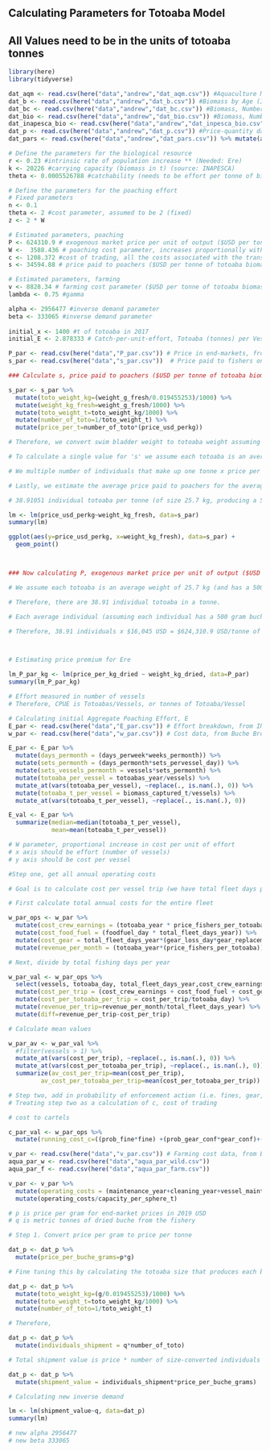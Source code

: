 ## Calculating Parameters for Totoaba Model ##

## All Values need to be in the units of totoaba tonnes ##

```r
library(here)
library(tidyverse)

```

```r

dat_aqm <- read.csv(here("data","andrew","dat_aqm.csv")) #Aquaculture Mortality by Age (in Months)
dat_b <- read.csv(here("data","andrew","dat_b.csv")) #Biomass by Age (INAPESCA)
dat_bc <- read.csv(here("data","andrew","dat_bc.csv")) #Biomass, Number of Individuals by Year (INAPESCA) check?
dat_bio <- read.csv(here("data","andrew","dat_bio.csv")) #Biomass, Number of Individuals by Age (in Years) (INAPESCA)
dat_inapesca_bio <- read.csv(here("data","andrew","dat_inpesca_bio.csv")) #Age-Length-Weight Relationships (INAPESCA 2020)
dat_p <- read.csv(here("data","andrew","dat_p.csv")) #Price-quantity data (OG Paper)
dat_pars <- read.csv(here("data","andrew","dat_pars.csv")) %>% mutate(across(4:6, round, 6)) #Overall parameters (OG Paper)

```

```r

# Define the parameters for the biological resource
r <- 0.23 #intrinsic rate of population increase ** (Needed: Ere)
k <- 20226 #carrying capacity (biomass in t) (source: INAPESCA)
theta <- 0.0005526788 #catchability (needs to be effort per tonne of biomass) (source: INAPESCA via Andrew)

```


```r

# Define the parameters for the poaching effort
# Fixed parameters
n <- 0.1
theta <- 2 #cost parameter, assumed to be 2 (fixed)
z <- 2 * W 

# Estimated parameters, poaching
P <- 624310.9 # exogenous market price per unit of output ($USD per tonne of totoaba biomass, assuming each totoaba is 25.7 kg and has a 500 g buche)
W <-  3588.436 # poaching cost parameter, increases proportionally with effort (operational annual cost only, $USD per tonne of totoaba biomass)
c <- 1208.372 #cost of trading, all the costs associated with the transportation and final sale of wild animal products (assumed to be annual probability of gear or vessel confiscation, or arrest)
s <- 34594.88 # price paid to poachers ($USD per tonne of totoaba biomass, assuming each totoaba is 25.7 kg and has a 500 g buche)

# Estimated parameters, farming
v <- 8828.34 # farming cost parameter ($USD per tonne of totoaba biomass)
lambda <- 0.75 #gamma

alpha <- 2956477 #inverse demand parameter
beta <- 333065 #inverse demand parameter
  
initial_x <- 1400 #t of totoaba in 2017
initial_E <- 2.878333 # Catch-per-unit-effort, Totoaba (tonnes) per Vessel per Year (Median value is 0.4), considering the fishery is active for six months of the year

```

```r

P_par <- read.csv(here("data","P_par.csv")) # Price in end-markets, from INAPESCA Fig 4.4
s_par <- read.csv(here("data","s_par.csv"))  # Price paid to fishers on beaches, from INAPESCA Fig 4.4

### Calculate s, price paid to poachers ($USD per tonne of totoaba biomass)

s_par <- s_par %>%
  mutate(toto_weight_kg=(weight_g_fresh/0.019455253)/1000) %>% 
  mutate(weight_kg_fresh=weight_g_fresh/1000) %>% 
  mutate(toto_weight_t=toto_weight_kg/1000) %>% 
  mutate(number_of_toto=1/toto_weight_t) %>% 
  mutate(price_per_t=number_of_toto*(price_usd_perkg))

# Therefore, we convert swim bladder weight to totoaba weight assuming that the swim bladder makes up 1.95% of adult weight

# To calculate a single value for 's' we assume each totoaba is an average weight of 25.7 kg (and has a 500 gram buche) (this is reflected by averages reported by INAPESCA 2020)

# We multiple number of individuals that make up one tonne x price per tonne USD = to get $USD/tonne totoaba

# Lastly, we estimate the average price paid to poachers for the average swim bladder (a 500 gram swim bladder)

# 38.91051 individual totoaba per tonne (of size 25.7 kg, producing a 500 gram swim bladder) x $889.1 USD/kilogram = $34,594.88 USD/tonne of totoaba

lm <- lm(price_usd_perkg~weight_kg_fresh, data=s_par)
summary(lm)

ggplot(aes(y=price_usd_perkg, x=weight_kg_fresh), data=s_par) +
  geom_point()



### Now calculating P, exogenous market price per unit of output ($USD per tonne of totoaba biomass)

# We assume each totoaba is an average weight of 25.7 kg (and has a 500 gram buche) (this is reflected by averages reported by INAPESCA 2020)

# Therefore, there are 38.91 individual totoaba in a tonne.

# Each average individual (assuming each individual has a 500 gram buche) is worth $16,045 USD

# Therefore, 38.91 individuals x $16,045 USD = $624,310.9 USD/tonne of totoaba



# Estimating price premium for Ere

lm_P_par_kg <- lm(price_per_kg_dried ~ weight_kg_dried, data=P_par)
summary(lm_P_par_kg)

```

```r

# Effort measured in number of vessels
# Therefore, CPUE is Totoabas/Vessels, or tonnes of Totoaba/Vessel

# Calculating initial Aggregate Poaching Effort, E
E_par <- read.csv(here("data","E_par.csv")) # Effort breakdown, from INAPESCA Fig 4.2
w_par <- read.csv(here("data","w_par.csv")) # Cost data, from Buche Bros

E_par <- E_par %>% 
  mutate(days_permonth = (days_perweek*weeks_permonth)) %>% 
  mutate(sets_permonth = (days_permonth*sets_pervessel_day)) %>% 
  mutate(sets_vessels_permonth = vessels*sets_permonth) %>% 
  mutate(totoaba_per_vessel = totoabas_year/vessels) %>% 
  mutate_at(vars(totoaba_per_vessel), ~replace(., is.nan(.), 0)) %>% 
  mutate(totoaba_t_per_vessel = biomass_captured_t/vessels) %>% 
  mutate_at(vars(totoaba_t_per_vessel), ~replace(., is.nan(.), 0))

E_val <- E_par %>% 
  summarize(median=median(totoaba_t_per_vessel),
            mean=mean(totoaba_t_per_vessel))

# W parameter, proportional increase in cost per unit of effort
# x axis should be effort (number of vessels)
# y axis should be cost per vessel

#Step one, get all annual operating costs

# Goal is to calculate cost per vessel trip (we have total fleet days per year which is number of vessels * fishing days per month)

# First calculate total annual costs for the entire fleet

w_par_ops <- w_par %>% 
  mutate(cost_crew_earnings = (totoaba_year * price_fishers_per_totoaba * monthly_earnings_paid)) %>% 
  mutate(cost_food_fuel = (foodfuel_day * total_fleet_days_year)) %>% 
  mutate(cost_gear = total_fleet_days_year*(gear_loss_day*gear_replacement)) %>% 
  mutate(revenue_per_month = (totoaba_year*(price_fishers_per_totoaba)) - (cost_crew_earnings-cost_food_fuel-cost_gear))

# Next, divide by total fishing days per year

w_par_val <- w_par_ops %>% 
  select(vessels, totoaba_day, total_fleet_days_year,cost_crew_earnings,cost_food_fuel,cost_gear,revenue_per_month) %>% 
  mutate(cost_per_trip = (cost_crew_earnings + cost_food_fuel + cost_gear)/total_fleet_days_year) %>% 
  mutate(cost_per_totoaba_per_trip = cost_per_trip/totoaba_day) %>% 
  mutate(revenue_per_trip=revenue_per_month/total_fleet_days_year) %>% 
  mutate(diff=revenue_per_trip-cost_per_trip)

# Calculate mean values

w_par_av <- w_par_val %>% 
  #filter(vessels > 1) %>% 
  mutate_at(vars(cost_per_trip), ~replace(., is.nan(.), 0)) %>% 
  mutate_at(vars(cost_per_totoaba_per_trip), ~replace(., is.nan(.), 0)) %>% 
  summarize(av_cost_per_trip=mean(cost_per_trip),
         av_cost_per_totoaba_per_trip=mean(cost_per_totoaba_per_trip))

# Step two, add in probability of enforcement action (i.e. fines, gear, or vessel confiscation)
# Treating step two as a calculation of c, cost of trading

# cost to cartels

c_par_val <- w_par_ops %>% 
  mutate(running_cost_c=((prob_fine*fine) +(prob_gear_conf*gear_conf)+(prob_vessel_conf*vessel_cost)))


```

```r

v_par <- read.csv(here("data","v_par.csv")) # Farming cost data, from Buche Bros
aqua_par_w <- read.csv(here("data","aqua_par_wild.csv"))
aqua_par_f <- read.csv(here("data","aqua_par_farm.csv"))

v_par <- v_par %>% 
  mutate(operating_costs = (maintenance_year+cleaning_year+vessel_maintenance_year+fuel_year+feed+labor+facility_lease+admin)) %>% 
  mutate(operating_costs/capacity_per_sphere_t)

```

```r

# p is price per gram for end-market prices in 2019 USD
# q is metric tonnes of dried buche from the fishery

# Step 1. Convert price per gram to price per tonne

dat_p <- dat_p %>% 
  mutate(price_per_buche_grams=p*g) 

# Fine tuning this by calculating the totoaba size that produces each buche size:

dat_p <- dat_p %>%
  mutate(toto_weight_kg=(g/0.019455253)/1000) %>% 
  mutate(toto_weight_t=toto_weight_kg/1000) %>% 
  mutate(number_of_toto=1/toto_weight_t)

# Therefore, 

dat_p <- dat_p %>%
  mutate(individuals_shipment = q*number_of_toto)

# Total shipment value is price * number of size-converted individuals

dat_p <- dat_p %>%
  mutate(shipment_value = individuals_shipment*price_per_buche_grams)

# Calculating new inverse demand

lm <- lm(shipment_value~q, data=dat_p)
summary(lm)

# new alpha 2956477
# new beta 333065

```
